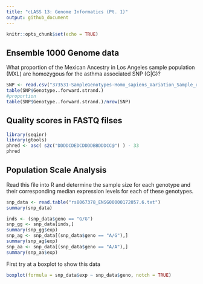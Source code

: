 ```yaml
---
title: "cLASS 13: Genome Informatics (Pt. 1)"
output: github_document
---
```


```r
knitr::opts_chunk$set(echo = TRUE)
```

## Ensemble 1000 Genome data

What proportion of the Mexican Ancestry in Los Angeles sample population (MXL)
are homozygous for the asthma associated SNP (G|G)?

```r
SNP <- read.csv("373531-SampleGenotypes-Homo_sapiens_Variation_Sample_rs8067378.csv", header = TRUE)
table(SNP$Genotype..forward.strand.)
#proportion
table(SNP$Genotype..forward.strand.)/nrow(SNP)
```


## Quality scores in FASTQ filses

```r
library(seqinr)
library(gtools)
phred <- asc( s2c("DDDDCDEDCDDDDBBDDDCC@") ) - 33
phred
```


## Population Scale Analysis

Read this file into R and determine the sample size for each genotype and their
corresponding median expression levels for each of these genotypes.

```r
snp_data <- read.table("rs8067378_ENSG00000172057.6.txt")
summary(snp_data)
```

```r
inds <- (snp_data$geno == "G/G")
snp_gg <- snp_data[inds,]
summary(snp_gg$exp)
snp_ag <- snp_data[(snp_data$geno == "A/G"),]
summary(snp_ag$exp)
snp_aa <- snp_data[(snp_data$geno == "A/A"),]
summary(snp_aa$exp)
```

First try at a boxplot to show this data

```r
boxplot(formula = snp_data$exp ~ snp_data$geno, notch = TRUE)
```
